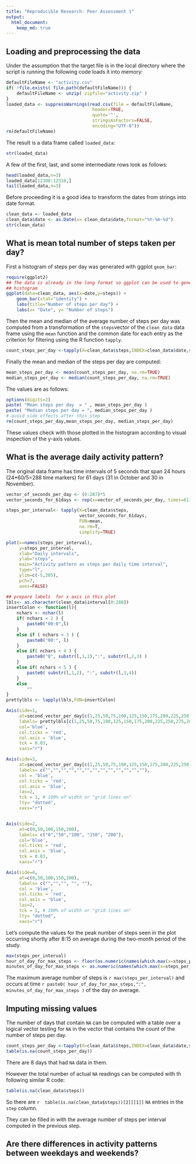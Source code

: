 ```yaml
---
title: "Reproducible Research: Peer Assessment 1"
output: 
  html_document:
    keep_md: true
---
```



## Loading and preprocessing the data

Under the assumption that the target file is in the local
directory where the script is running the following code 
loads it into memory:

```{r: load the data, echo=TRUE}
defaultFileName <- "activity.csv"
if( !file.exists( file.path(defaultFileName))) {
    defaultFileName <- unzip( zipfile="activity.zip" )  
}
loaded_data <- suppressWarnings(read.csv(file = defaultFileName, 
                                 header=TRUE,
                                 quote='"',
                                 stringsAsFactors=FALSE,
                                 encoding="UTF-8"))
rm(defaultFileName)
```
The result is a data frame called `loaded_data`:

```{r: loaded data frame str, echo=FALSE}
str(loaded_data)
```
A few of the first, last, and some intermediate rows look as follows:
```{r: first and last rows, echo=FALSE}
head(loaded_data,n=3)
loaded_data[12308:12310,]
tail(loaded_data,n=3)
```
Before proceeding it is a good idea to transform the dates from strings 
into date format.
```{r: dates from strings to real date format, echo=TRUE}
clean_data <- loaded_data
clean_data$date <- as.Date(x= clean_data$date,format="%Y-%m-%d")
str(clean_data)
```

## What is mean total number of steps taken per day?

First a histogram of steps per day was generated with ggplot
`geom_bar`:

```{r:plot steps per day, cache=TRUE,echo=FALSE,fig.height=4,message=TRUE}
require(ggplot2)
## The data is already in the long format so ggplot can be used to generate the
## histogram
ggplot(data=clean_data, aes(x=date,y=steps)) +
    geom_bar(stat="identity") +
    labs(title="Number of steps per day") +
    labs(x= "Date", y= "Number of steps") 
```

Then the mean and median of the average number of steps per day
was computed from a transformation of the `steps`vector
of the `clean_data` data frame using the `mean` function
and the common date for each entry as the criterion for filtering
using the R function `tapply`.

```{r: compute steps per day,cache=FALSE, echo=TRUE}
count_steps_per_day <-tapply(X=clean_data$steps,INDEX=clean_data$date,sum)
```
Finally the mean and median of the steps per day are computed:

```{r: compute stats for steps per day,cache=FALSE,echo=TRUE,echo=TRUE}
mean_steps_per_day <- mean(count_steps_per_day, na.rm=TRUE)
median_steps_per_day <- median(count_steps_per_day, na.rm=TRUE)
```
The values are as follows:

```{r: print stats steps per day, cache=FALSE,echo=FALSE}
options(digits=2)
paste( "Mean steps per day  = " , mean_steps_per_day )
paste( "Median steps per day = ", median_steps_per_day )
# avoid side effects after this step
rm(count_steps_per_day,mean_steps_per_day, median_steps_per_day)
```

These values check with those plotted in the histogram according to visual
inspection of the y-axis values.

## What is the average daily activity pattern?

The original data frame has time intervals of 5 seconds that span
24 hours (24*60/5=288 time markers) for 61 days (31 in October and 30 in November). 

```{r: daily activity pattern, cache=TRUE,echo=TRUE}
vector_of_seconds_per_day <- (0:287)*5
vector_seconds_for_61days <- rep(x=vector_of_seconds_per_day, times=61)

steps_per_interval<- tapply(X=clean_data$steps, 
                            vector_seconds_for_61days, 
                            FUN=mean,
                            na.rm=T,
                            simplify=TRUE)
```

```{r: plot activity pattern, cache=TRUE,echo=TRUE,fig.height=6}
plot(x=names(steps_per_interval),
     y=steps_per_interval,
     xlab="Daily intervals",
     ylab="steps",
     main="Activity pattern as steps per daily time interval",
     type="l",
     ylim=c(-5,205),
     pch=7,
     axes=FALSE)

## prepare labels  for x axis in this plot
lbls<- as.character(clean_data$interval[0:288])
insertColon <- function(l){
    nchars <- nchar(l)
    if( nchars < 2 ) {
        paste0("00:0",l)
    }
    else if ( nchars < 3 ) {
        paste0("00:", l)
    }
    else if( nchars < 4 ) {
        paste0("0", substr(l,1,1),":", substr(l,2,3) )
    }
    else if( nchars < 5 ) {
        paste0( substr(l,1,2), ":", substr(l,3,4))
    }
    else
        ""
}
prettylbls <- lapply(lbls,FUN=insertColon)

Axis(side=1,
     at=second_vector_per_day[c(1,25,50,75,100,125,150,175,200,225,250,275,288)],
     labels= prettylbls[c(1,25,50,75,100,125,150,175,200,225,250,275,288)],
     col='blue',
     col.ticks = 'red',
     col.axis = 'blue',
     tck = 0.03,
     xaxs="r")

Axis(side=3,
     at=second_vector_per_day[c(1,25,50,75,100,125,150,175,200,225,250,275,288)],
     labels= c("","","","","","","","","","","","",""),
     col = 'blue',
     col.ticks = 'red',
     col.axis = 'blue',
     las=2,
     tck = 1, # 100% of width or "grid lines on"
     lty= "dotted",
     xaxs="r")


Axis(side=2,
     at=c(0,50,100,150,200),
     labels= c("0","50","100", "150", "200"),
     col='blue',
     col.ticks = 'red',
     col.axis = 'blue',
     tck = 0.03,
     xaxs="r")

Axis(side=4,
     at=c(0,50,100,150,200),
     labels= c("","","", "", ""),     
     col = 'blue',
     col.ticks = 'red',
     col.axis = 'blue',
     las=2,
     tck = 1, # 100% of width or "grid lines on"
     lty= "dotted",
     xaxs="r")
```

Let's compute the values for the peak number of steps seen in the plot
occurring shortly after 8:15 on average during the two-month period of the
study.

```{r: max step interval, cache=TRUE, echo=TRUE }
max(steps_per_interval)
hour_of_day_for_max_steps <- floor(as.numeric(names(which.max(x=steps_per_interval)))/60)
minutes_of_day_for_max_steps <- as.numeric(names(which.max(x=steps_per_interval))) %% 60
```

The maximum average number of steps is `r max(steps_per_interval)` 
and occurs at time 
`r paste0( hour_of_day_for_max_steps,":", minutes_of_day_for_max_steps )` of the day on average.


## Imputing missing values

The number of days that contain `NA` can be computed with a table
over a logical vector testing for `NA` in the vector that
contains the count of the number of steps per day.

```{r: NA count, cache=TRUE,echo=TRUE}
count_steps_per_day <-tapply(X=clean_data$steps,INDEX=clean_data$date,sum)
table(is.na(count_steps_per_day))
```

There are 8 days that had `NA` data in them.

However the total number of actual `NA` readings can be computed with th following 
similar R code:

```{r: NA count steps total, cache=TRUE, echo=TRUE}
table(is.na(clean_data$steps))
```
So there are `r  table(is.na(clean_data$steps))[2][[1]]` `NA` entries in the `step`
column.

They can be filled in with the average number of steps per interval computed in the
previous step.

## Are there differences in activity patterns between weekdays and weekends?
